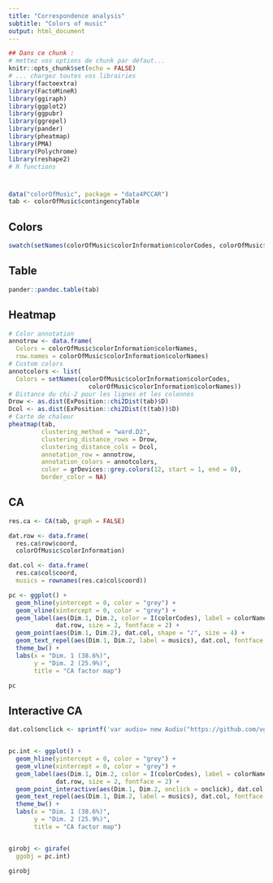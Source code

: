 ```yaml
---
title: "Correspondence analysis"
subtitle: "Colors of music"
output: html_document
---
```


```r
## Dans ce chunk :
# mettez vos options de chunk par défaut...  
knitr::opts_chunk$set(echo = FALSE)
# ... chargez toutes vos librairies
library(factoextra)
library(FactoMineR)
library(ggiraph)
library(ggplot2)
library(ggpubr)
library(ggrepel)
library(pander)
library(pheatmap)
library(PMA)
library(Polychrome)
library(reshape2)
# R functions
```

#  {.tabset}

```r
data("colorOfMusic", package = "data4PCCAR")
tab <- colorOfMusic$contingencyTable
```

## Colors

```r
swatch(setNames(colorOfMusic$colorInformation$colorCodes, colorOfMusic$colorInformation$colorNames), main = "The 10 colors of the study")
```

## Table

```r
pander::pandoc.table(tab)
```

## Heatmap

```r
# Color annotation
annotrow <- data.frame(
  Colors = colorOfMusic$colorInformation$colorNames, 
  row.names = colorOfMusic$colorInformation$colorNames)
# Custom colors
annotcolors <- list(
  Colors = setNames(colorOfMusic$colorInformation$colorCodes,
                      colorOfMusic$colorInformation$colorNames))
# Distance du chi-2 pour les lignes et les colonnes
Drow <- as.dist(ExPosition::chi2Dist(tab)$D)
Dcol <- as.dist(ExPosition::chi2Dist(t(tab))$D)
# Carte de chaleur
pheatmap(tab,
         clustering_method = "ward.D2",
         clustering_distance_rows = Drow,
         clustering_distance_cols = Dcol,
         annotation_row = annotrow, 
         annotation_colors = annotcolors, 
         color = grDevices::grey.colors(12, start = 1, end = 0),
         border_color = NA)
```

## CA

```r
res.ca <- CA(tab, graph = FALSE)

dat.row <- data.frame(
  res.ca$row$coord,
  colorOfMusic$colorInformation)

dat.col <- data.frame(
  res.ca$col$coord, 
  musics = rownames(res.ca$col$coord))

pc <- ggplot() +
  geom_hline(yintercept = 0, color = "grey") +
  geom_vline(xintercept = 0, color = "grey") +
  geom_label(aes(Dim.1, Dim.2, color = I(colorCodes), label = colorNames),
             dat.row, size = 2, fontface = 2) +
  geom_point(aes(Dim.1, Dim.2), dat.col, shape = "♪", size = 4) +
  geom_text_repel(aes(Dim.1, Dim.2, label = musics), dat.col, fontface = 3) +
  theme_bw() +
  labs(x = "Dim. 1 (38.6%)",
       y = "Dim. 2 (25.9%)",
       title = "CA factor map")

pc
```

## Interactive CA

```r
dat.col$onclick <- sprintf('var audio= new Audio("https://github.com/vguillemot/colorofmusic/raw/main/music/%s.mp3"); audio.play();', c("videogame", "jazz", "country", "rap", "pop", "opera", "lowF", "highF", "middleF"))


pc.int <- ggplot() +
  geom_hline(yintercept = 0, color = "grey") +
  geom_vline(xintercept = 0, color = "grey") +
  geom_label(aes(Dim.1, Dim.2, color = I(colorCodes), label = colorNames),
             dat.row, size = 2, fontface = 2) +
  geom_point_interactive(aes(Dim.1, Dim.2, onclick = onclick), dat.col, shape = "♪", size = 4) +
  geom_text_repel(aes(Dim.1, Dim.2, label = musics), dat.col, fontface = 3) +
  theme_bw() +
  labs(x = "Dim. 1 (38.6%)",
       y = "Dim. 2 (25.9%)",
       title = "CA factor map")


girobj <- girafe(
  ggobj = pc.int)

girobj

```
